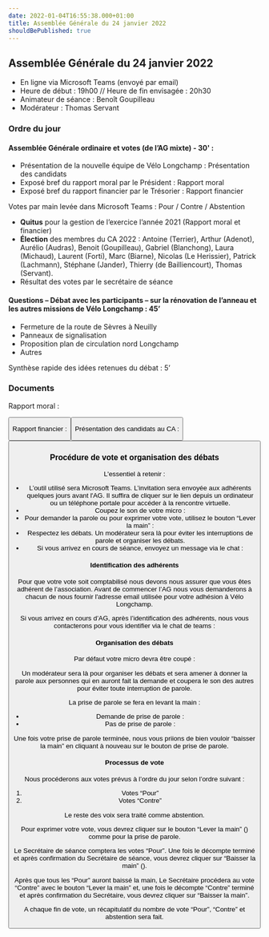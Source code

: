 ```yaml
---
date: 2022-01-04T16:55:38.000+01:00
title: Assemblée Générale du 24 janvier 2022
shouldBePublished: true
---
```


## Assemblée Générale du 24 janvier 2022

- En ligne via Microsoft Teams (envoyé par email)
- Heure de début : 19h00 // Heure de fin envisagée : 20h30
- Animateur de séance : Benoît Goupilleau
- Modérateur : Thomas Servant

### **Ordre du jour**

#### **Assemblée Générale ordinaire et votes (de l’AG mixte) - 30' :**

- Présentation de la nouvelle équipe de Vélo Longchamp : Présentation des candidats
- Exposé bref du rapport moral par le Président : Rapport moral
- Exposé bref du rapport financier par le Trésorier : Rapport financier

Votes par main levée dans Microsoft Teams : Pour / Contre / Abstention

- **Quitus** pour la gestion de l’exercice l’année 2021 (Rapport moral et financier)
- **Élection** des membres du CA 2022 : Antoine (Terrier), Arthur (Adenot), Aurélio (Audras), Benoit (Goupilleau), Gabriel (Blanchong), Laura (Michaud), Laurent (Forti), Marc (Biarne), Nicolas (Le Herissier), Patrick (Lachmann), Stéphane (Jander), Thierry (de Bailliencourt), Thomas (Servant).
- Résultat des votes par le secrétaire de séance

#### **Questions – Débat avec les participants – sur la rénovation de l’anneau et les autres missions de Vélo Longchamp : 45’**

- Fermeture de la route de Sèvres à Neuilly
- Panneaux de signalisation
- Proposition plan de circulation nord Longchamp
- Autres

Synthèse rapide des idées retenues du débat : 5’

### **Documents**

Rapport moral :

<Button
  href="AG02_RapportMoral.pdf"
  buttonText="Télécharger le rapport moral"
/>

Rapport financier :

<Button
  href="AG02_RapportFinancier.pdf"
  buttonText="Télécharger le rapport financier"
/>

Présentation des candidats au CA :

<Button
  href="AG02_CandidatsCA.pdf"
  buttonText="Télécharger la présentation des candidats"
/>

### **Procédure de vote et organisation des débats**

L'essentiel à retenir :

- L’outil utilisé sera Microsoft Teams. L’invitation sera envoyée aux adhérents quelques jours avant l'AG. Il suffira de cliquer sur le lien depuis un ordinateur ou un téléphone portale pour accéder à la rencontre virtuelle.
- Coupez le son de votre micro : <SmallImg src="micOff.png"/>
- Pour demander la parole ou pour exprimer votre vote, utilisez le bouton “Lever la main” : <SmallImg src="hand.png"/>
- Respectez les débats. Un modérateur sera là pour éviter les interruptions de parole et organiser les débats.
- Si vous arrivez en cours de séance, envoyez un message via le chat : <SmallImg src="chat.png"/>

#### **Identification des adhérents**

Pour que votre vote soit comptabilisé nous devons nous assurer que vous êtes adhérent de l’association. Avant de commencer l’AG nous vous demanderons à chacun de nous fournir l'adresse email utilisée pour votre adhésion à Vélo Longchamp.

Si vous arrivez en cours d’AG, après l’identification des adhérents, nous vous contacterons pour vous identifier via le chat de teams : <SmallImg src="chat.png" />

#### **Organisation des débats**

Par défaut votre micro devra être coupé : <SmallImg src="micOff.png"/>

Un modérateur sera là pour organiser les débats et sera amener à donner la parole aux personnes qui en auront fait la demande et coupera le son des autres pour éviter toute interruption de parole.

La prise de parole se fera en levant la main :

- Demande de prise de parole : <SmallImg src="handUp.png"/>
- Pas de prise de parole : <SmallImg src="hand.png"/>

Une fois votre prise de parole terminée, nous vous priions de bien vouloir “baisser la main” en cliquant à nouveau sur le bouton de prise de parole.

#### **Processus de vote**

Nous procéderons aux votes prévus à l’ordre du jour selon l’ordre suivant :

1. Votes “Pour”
2. Votes “Contre”

Le reste des voix sera traité comme abstention.

Pour exprimer votre vote, vous devrez cliquer sur le bouton “Lever la main” (<SmallImg src="handUp.png"/>) comme pour la prise de parole.

Le Secrétaire de séance comptera les votes “Pour”. Une fois le décompte terminé et après confirmation du Secrétaire de séance, vous devrez cliquer sur “Baisser la main” (<SmallImg src="hand.png"/>).

Après que tous les “Pour” auront baissé la main, Le Secrétaire procédera au vote “Contre” avec le bouton “Lever la main” et, une fois le décompte “Contre” terminé et après confirmation du Secrétaire, vous devrez cliquer sur “Baisser la main”.

A chaque fin de vote, un récapitulatif du nombre de vote “Pour”, “Contre” et abstention sera fait.
